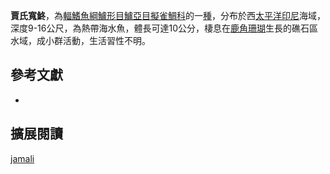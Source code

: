 {{Speciesbox
| name = 賈氏寬鮗
| image = 
| image_width = 250px
| image_caption = 
| status = NE
| status_system = IUCN3.1
| genus = Manonichthys
| species = jamali
| authority = Allen & Erdmann,[[2007年|2007年]]
| synonyms = 
}}

'''賈氏寬鮗'''，為[[輻鰭魚綱|輻鰭魚綱]][[鱸形目|鱸形目]][[鱸亞目|鱸亞目]][[擬雀鯛科|擬雀鯛科]]的一[[種|種]]，分布於西[[太平洋|太平洋]][[印尼|印尼]]海域，深度9-16公尺，為熱帶海水魚，體長可達10公分，棲息在[[鹿角珊瑚|鹿角珊瑚]]生長的礁石區水域，成小群活動，生活習性不明。
==參考文獻 ==
*{{FishBase_species|genus=Manonichthys|species=jamali|year=2017|month=1}}

== 擴展閱讀 ==
{{refbegin}}
{{wikispecies-inline|Manonichthys jamali|賈氏寬鮗}}
{{refend}}
{{Taxonbar|from=Q2137653}}

[[Category:寬鮗屬|jamali]]


{{鱸形目小作品}}